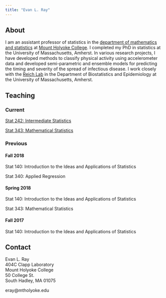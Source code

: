 ```yaml
---
title: "Evan L. Ray"
---
```


## About

I am an assistant professor of statistics in the [department of mathematics and statistics](https://www.mtholyoke.edu/acad/math) at [Mount Holyoke College](https://www.mtholyoke.edu).  I completed my PhD in statistics at the University of Massachusetts, Amherst.  In various research projects, I have developed methods to classify physical activity using accelerometer data and developed semi-parametric and ensemble models for predicting the timing and severity of the spread of infectious disease.  I work closely with the [Reich Lab](http://reichlab.io/) in the Department of Biostatistics and Epidemiology at the University of Massachusetts, Amherst.

## Teaching

### Current

[Stat 242: Intermediate Statistics](http://www.evanlray.com/stat242_s2019/)

[Stat 343: Mathematical Statistics](http://www.evanlray.com/stat343_s2019/)

### Previous

#### Fall 2018

Stat 140: Introduction to the Ideas and Applications of Statistics

Stat 340: Applied Regression

#### Spring 2018

Stat 140: Introduction to the Ideas and Applications of Statistics

Stat 343: Mathematical Statistics

#### Fall 2017

Stat 140: Introduction to the Ideas and Applications of Statistics

## Contact

Evan L. Ray  
404C Clapp Laboratory  
Mount Holyoke College  
50 College St.  
South Hadley, MA 01075

eray@mtholyoke.edu